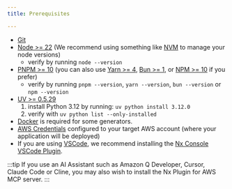 ```yaml
---
title: Prerequisites

---
```


- [Git](https://git-scm.com/book/en/v2/Getting-Started-Installing-Git)
- [Node >= 22](https://nodejs.org/en/download) (We recommend using something like [NVM](https://github.com/nvm-sh/nvm) to manage your node versions)
  - verify by running `node --version`
- [PNPM >= 10](https://pnpm.io/installation#using-npm) (you can also use [Yarn >= 4](https://yarnpkg.com/getting-started/install), [Bun >= 1](https://bun.sh/docs/installation), or [NPM >= 10](https://nodejs.org/en/learn/getting-started/an-introduction-to-the-npm-package-manager) if you prefer)
  - verify by running `pnpm --version`, `yarn --version`, `bun --version` or `npm --version`
- [UV >= 0.5.29](https://docs.astral.sh/uv/getting-started/installation/)
  1. install Python 3.12 by running: `uv python install 3.12.0`
  2. verify with `uv python list --only-installed`
- [Docker](https://www.docker.com/) is required for some generators.
- [AWS Credentials](https://docs.aws.amazon.com/sdkref/latest/guide/access.html) configured to your target AWS account (where your application will be deployed)
- If you are using [VSCode](https://code.visualstudio.com/), we recommend installing the [Nx Console VSCode Plugin](https://marketplace.visualstudio.com/items?itemName=nrwl.angular-console).

:::tip
If you use an AI Assistant such as Amazon Q Developer, Cursor, Claude Code or Cline, you may also wish to <Link path="/get_started/building-with-ai">install the Nx Plugin for AWS MCP server.</Link>
:::